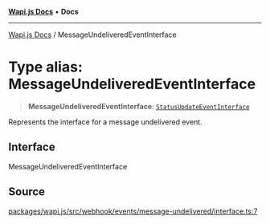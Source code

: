 [**Wapi.js Docs**](../README.mdx) • **Docs**

***

[Wapi.js Docs](../globals.mdx) / MessageUndeliveredEventInterface

# Type alias: MessageUndeliveredEventInterface

> **MessageUndeliveredEventInterface**: [`StatusUpdateEventInterface`](../interfaces/StatusUpdateEventInterface.mdx)

Represents the interface for a message undelivered event.

## Interface

MessageUndeliveredEventInterface

## Source

[packages/wapi.js/src/webhook/events/message-undelivered/interface.ts:7](https://github.com/sarthakjdev/wapi.js/blob/13b0ae8a179e1d2ead89d348fa5b05387c8fc977/packages/wapi.js/src/webhook/events/message-undelivered/interface.ts#L7)
